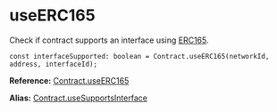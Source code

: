# useERC165

Check if contract supports an interface using [ERC165](https://github.com/ethereum/EIPs/blob/master/EIPS/eip-165.md).

```tsx
const interfaceSupported: boolean = Contract.useERC165(networkId, address, interfaceId);
```

**Reference:** [Contract.useERC165](#)

**Alias:** [Contract.useSupportsInterface](#)
